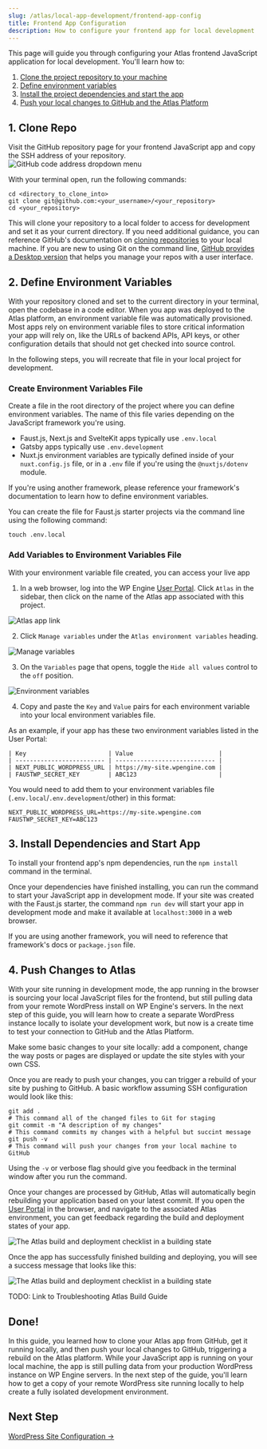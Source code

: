 ```yaml
---
slug: /atlas/local-app-development/frontend-app-config
title: Frontend App Configuration
description: How to configure your frontend app for local development
---
```


This page will guide you through configuring your Atlas frontend JavaScript application for local development. You'll learn how to:

1. [Clone the project repository to your machine](#1--clone-repo)
1. [Define environment variables](#2--define-environment-variables)
1. [Install the project dependencies and start the app](#3--install-dependencies-and-start-app)
1. [Push your local changes to GitHub and the Atlas Platform](#4--push-changes-to-atlas)

## 1. Clone Repo

Visit the GitHub repository page for your frontend JavaScript app and copy the SSH address of your repository.  
![GitHub code address dropdown menu](./assets/img/github-code-dropdown.png)

With your terminal open, run the following commands: 
```
cd <directory_to_clone_into>
git clone git@github.com:<your_username>/<your_repository>
cd <your_repository>
``` 
This will clone your repository to a local folder to access for development and set it as your current directory. If you need additional guidance, you can reference GitHub's documentation on [cloning repositories](https://docs.github.com/en/repositories/creating-and-managing-repositories/cloning-a-repository) to your local machine. If you are new to using Git on the command line, [GitHub provides a Desktop version](https://desktop.github.com/) that helps you manage your repos with a user interface. 

## 2. Define Environment Variables

With your repository cloned and set to the current directory in your terminal, open the codebase in a code editor. When you app was deployed to the Atlas platform, an environment variable file was automatically provisioned. Most apps rely on environment variable files to store critical information your app will rely on, like the URLs of backend APIs, API keys, or other configuration details that should not get checked into source control. 

In the following steps, you will recreate that file in your local project for development.

### Create Environment Variables File

Create a file in the root directory of the project where you can define environment variables. The name of this file varies depending on the JavaScript framework you're using.

- Faust.js, Next.js and SvelteKit apps typically use `.env.local`
- Gatsby apps typically use `.env.development`
- Nuxt.js environment variables are typically defined inside of your `nuxt.config.js` file, or in a `.env` file if you're using the `@nuxtjs/dotenv` module.

If you're using another framework, please reference your framework's documentation to learn how to define environment variables.

You can create the file for Faust.js starter projects via the command line using the following command:
```
touch .env.local
```

### Add Variables to Environment Variables File

With your environment variable file created, you can access your live app 

1. In a web browser, log into the WP Engine [User Portal](https://my.wpengine.com/atlas). Click `Atlas` in the sidebar, then click on the name of the Atlas app associated with this project.

![Atlas app link](./assets/img/atlas-app-link.png)

2. Click `Manage variables` under the `Atlas environment variables` heading.

![Manage variables](./assets/img/manage-variables.png)

3. On the `Variables` page that opens, toggle the `Hide all values` control to the `off` position.

![Environment variables](./assets/img/environment-variables.png)

4. Copy and paste the `Key` and `Value` pairs for each environment variable into your local environment variables file.

As an example, if your app has these two environment variables listed in the User Portal:

```
| Key                       | Value                        |
| ------------------------- | ---------------------------- |
| NEXT_PUBLIC_WORDPRESS_URL | https://my-site.wpengine.com |
| FAUSTWP_SECRET_KEY        | ABC123                       |
```

You would need to add them to your environment variables file (`.env.local`/`.env.development`/other) in this format:

```
NEXT_PUBLIC_WORDPRESS_URL=https://my-site.wpengine.com
FAUSTWP_SECRET_KEY=ABC123
```

## 3. Install Dependencies and Start App

To install your frontend app's npm dependencies, run the `npm install` command in the terminal.

Once your dependencies have finished installing, you can run the command to start your JavaScript app in development mode. If your site was created with the Faust.js starter, the command `npm run dev` will start your app in development mode and make it available at `localhost:3000` in a web browser. 

If you are using another framework, you will need to reference that framework's docs or `package.json` file.

## 4. Push Changes to Atlas

With your site running in development mode, the app running in the browser is sourcing your local JavaScript files for the frontend, but still pulling data from your remote WordPress install on WP Engine's servers. In the next step of this guide, you will learn how to create a separate WordPress instance locally to isolate your development work, but now is a create time to test your connection to GitHub and the Atlas Platform.

Make some basic changes to your site locally: add a component, change the way posts or pages are displayed or update the site styles with your own CSS.

Once you are ready to push your changes, you can trigger a rebuild of your site by pushing to GitHub. A basic workflow assuming SSH configuration would look like this:

```
git add .
# This command all of the changed files to Git for staging
git commit -m "A description of my changes"
# This command commits my changes with a helpful but succint message
git push -v 
# This command will push your changes from your local machine to GitHub
```
Using the `-v` or verbose flag should give you feedback in the terminal window after you run the command. 

Once your changes are processed by GitHub, Atlas will automatically begin rebuilding your application based on your latest commit. If you open the [User Portal](https://my.wpengine.com/atlas) in the browser, and navigate to the associated Atlas environment, you can get feedback regarding the build and deployment states of your app. 

![The Atlas build and deployment checklist in a building state](./assets/img/atlas-deploy-checklist-building.png)

Once the app has successfully finished building and deploying, you will see a success message that looks like this:

![The Atlas build and deployment checklist in a building state](./assets/img/atlas-deploy-checklist-success.png)

TODO: Link to Troubleshooting Atlas Build Guide

## Done!

In this guide, you learned how to clone your Atlas app from GitHub, get it running locally, and then push your local changes to GitHub, triggering a rebuild on the Atlas platform. While your JavaScript app is running on your local machine, the app is still pulling data from your production WordPress instance on WP Engine servers. In the next step of the guide, you'll learn how to get a copy of your remote WordPress site running locally to help create a fully isolated development environment.

## Next Step

[WordPress Site Configuration &#8594;](./wordpress-site-config)